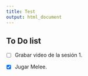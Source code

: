 ```yaml
---
title: Test
output: html_document
---
```


## To Do list

- [ ] Grabar video de la sesión 1.

- [x] Jugar Melee.